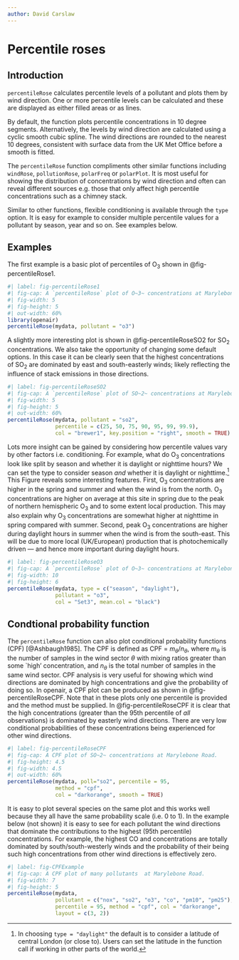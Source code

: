 ```yaml
---
author: David Carslaw
---
```


# Percentile roses {#sec-percentileRose}

## Introduction

`percentileRose` calculates percentile levels of a pollutant and
plots them by wind direction. One or more percentile levels can be
calculated and these are displayed as either filled areas or as lines.

By default, the function plots percentile concentrations in 10 degree
segments. Alternatively, the levels by wind direction are calculated
using a cyclic smooth cubic spline. The wind directions are rounded to
the nearest 10 degrees, consistent with surface data from the UK Met
Office before a smooth is fitted.

The `percentileRose` function compliments other similar functions
including `windRose`, `pollutionRose`, `polarFreq` or
`polarPlot`. It is most useful for showing the distribution of
concentrations by wind direction and often can reveal different
sources e.g. those that only affect high percentile concentrations
such as a chimney stack.

Similar to other functions, flexible conditioning is available through
the `type` option. It is easy for example to consider multiple
percentile values for a pollutant by season, year and so on. See
examples below.

## Examples

The first example is a basic plot of percentiles of O~3~ shown in @fig-percentileRose1.

```r
#| label: fig-percentileRose1
#| fig-cap: A `percentileRose` plot of O~3~ concentrations at Marylebone Road. The percentile intervals are shaded and are shown by wind direction. It shows for example that higher concentrations occur for northerly winds, as expected at this location. However, it also shows, for example the actual value of the 95th percentile O~3~ concentration.
#| fig-width: 5
#| fig-height: 5
#| out-width: 60%
library(openair)
percentileRose(mydata, pollutant = "o3")
```

A slightly more interesting plot is shown in @fig-percentileRoseSO2 for SO~2~ concentrations. We also
take the opportunity of changing some default options. In this case it
can be clearly seen that the highest concentrations of SO~2~ are
dominated by east and south-easterly winds; likely reflecting the
influence of stack emissions in those directions.

```r
#| label: fig-percentileRoseSO2
#| fig-cap: A `percentileRose` plot of SO~2~ concentrations at Marylebone Road. The percentile intervals are shaded and are shown by wind direction. This plot sets some user-defined percentile levels to consider the higher SO~2~ concentrations, moves the key to the right and uses an alternative colour scheme.
#| fig-width: 5
#| fig-height: 5
#| out-width: 60%
percentileRose(mydata, pollutant = "so2",
               percentile = c(25, 50, 75, 90, 95, 99, 99.9),
               col = "brewer1", key.position = "right", smooth = TRUE)
```

Lots more insight can be gained by considering how percentile values
vary by other factors i.e. conditioning. For example, what do O~3~
concentrations look like split by season and whether it is daylight or
nighttime hours? We can set the type to consider season *and*
whether it is daylight or nighttime.^[In choosing `type = "daylight"` the default is to consider a latitude of central
  London (or close to). Users can set the latitude in the function
  call if working in other parts of the world.] This Figure reveals
some interesting features. First, O~3~ concentrations are higher in
the spring and summer and when the wind is from the north. O~3~
concentrations are higher on average at this site in spring due to the
peak of northern hemispheric O~3~ and to some extent local
production. This may also explain why O~3~ concentrations are
somewhat higher at nighttime in spring compared with summer. Second,
peak O~3~ concentrations are higher during daylight hours in summer
when the wind is from the south-east. This will be due to more local
(UK/European) production that is photochemically driven --- and hence
more important during daylight hours.

```r
#| label: fig-percentileRoseO3
#| fig-cap: A `percentileRose` plot of O~3~ concentrations at Marylebone Road. The percentile intervals are shaded and are shown by wind direction.The plot shows the variation by season and whether  it is nighttime or daylight hours.
#| fig-width: 10
#| fig-height: 6
percentileRose(mydata, type = c("season", "daylight"), 
               pollutant = "o3",
               col = "Set3", mean.col = "black")
```

## Condtional probability function {#sec-CPF}

The `percentileRose` function can also plot conditional probability
functions (CPF) [@Ashbaugh1985]. The CPF is defined as CPF =
$m_\theta/n_\theta$, where $m_\theta$ is the number of samples in the
wind sector $\theta$ with mixing ratios greater than some `high'
concentration, and $n_\theta$ is the total number of samples in the
same wind sector. CPF analysis is very useful for showing which wind
directions are dominated by high concentrations and give the
probability of doing so. In [openair]{.pkg}, a CPF plot can be produced as
shown in @fig-percentileRoseCPF. Note that in these plots
only one percentile is provided and the method must be supplied. In @fig-percentileRoseCPF it is clear that the high
concentrations (greater than the 95th percentile of *all*
observations) is dominated by easterly wind directions. There are very
low conditional probabilities of these concentrations being
experienced for other wind directions. 

```r
#| label: fig-percentileRoseCPF
#| fig-cap: A CPF plot of SO~2~ concentrations at Marylebone Road.
#| fig-height: 4.5
#| fig-width: 4.5
#| out-width: 60%
percentileRose(mydata, poll="so2", percentile = 95, 
               method = "cpf",
               col = "darkorange", smooth = TRUE)
```

It is easy to plot several species on the same plot and this works
well because they all have the same probability scale (i.e. 0 to
1). In the example below (not shown) it is easy to see for each
pollutant the wind directions that dominate the contributions to the
highest (95th percentile) concentrations. For example, the highest CO
and \nox concentrations are totally dominated by south/south-westerly
winds and the probability of their being such high concentrations from
other wind directions is effectively zero.

```r
#| label: fig-CPFExample
#| fig-cap: A CPF plot of many pollutants  at Marylebone Road.
#| fig-width: 7
#| fig-height: 5
percentileRose(mydata, 
               pollutant = c("nox", "so2", "o3", "co", "pm10", "pm25"),
               percentile = 95, method = "cpf", col = "darkorange",
               layout = c(3, 2))
```
